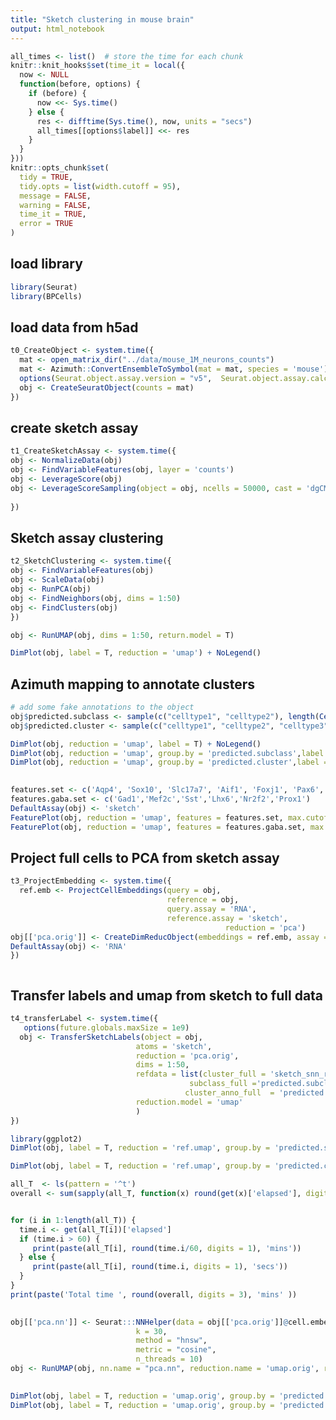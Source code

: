 ```yaml
---
title: "Sketch clustering in mouse brain"
output: html_notebook
---
```

 
```r
all_times <- list()  # store the time for each chunk
knitr::knit_hooks$set(time_it = local({
  now <- NULL
  function(before, options) {
    if (before) {
      now <<- Sys.time()
    } else {
      res <- difftime(Sys.time(), now, units = "secs")
      all_times[[options$label]] <<- res
    }
  }
}))
knitr::opts_chunk$set(
  tidy = TRUE,
  tidy.opts = list(width.cutoff = 95),
  message = FALSE,
  warning = FALSE,
  time_it = TRUE,
  error = TRUE
)
```

## load library
```r
library(Seurat)
library(BPCells)
```
 
## load data from h5ad 
```r
t0_CreateObject <- system.time({
  mat <- open_matrix_dir("../data/mouse_1M_neurons_counts")
  mat <- Azimuth::ConvertEnsembleToSymbol(mat = mat, species = 'mouse')
  options(Seurat.object.assay.version = "v5",  Seurat.object.assay.calcn = T)
  obj <- CreateSeuratObject(counts = mat)
})

```

## create sketch assay
```r
t1_CreateSketchAssay <- system.time({
obj <- NormalizeData(obj)
obj <- FindVariableFeatures(obj, layer = 'counts')
obj <- LeverageScore(obj)
obj <- LeverageScoreSampling(object = obj, ncells = 50000, cast = 'dgCMatrix')
 
})

```
## Sketch assay clustering
```r
t2_SketchClustering <- system.time({
obj <- FindVariableFeatures(obj)
obj <- ScaleData(obj)
obj <- RunPCA(obj)
obj <- FindNeighbors(obj, dims = 1:50)
obj <- FindClusters(obj)
})

obj <- RunUMAP(obj, dims = 1:50, return.model = T)
```

```r
DimPlot(obj, label = T, reduction = 'umap') + NoLegend() 
```
## Azimuth mapping to annotate clusters
```r
# add some fake annotations to the object
obj$predicted.subclass <- sample(c("celltype1", "celltype2"), length(Cells(obj)), replace = TRUE)
obj$predicted.cluster <- sample(c("celltype1", "celltype2", "celltype3", "celltype4"), length(Cells(obj)), replace = TRUE)
```



```r
DimPlot(obj, reduction = 'umap', label = T) + NoLegend()
DimPlot(obj, reduction = 'umap', group.by = 'predicted.subclass',label = T) + NoLegend()
DimPlot(obj, reduction = 'umap', group.by = 'predicted.cluster',label = T) + NoLegend()
 
```
```r
features.set <- c('Aqp4', 'Sox10', 'Slc17a7', 'Aif1', 'Foxj1', 'Pax6', 'Slc17a6', 'Lum', 'Nanog', 'Gad2', 'Foxj1',   'Cldn5','Alas2')
features.gaba.set <- c('Gad1','Mef2c','Sst','Lhx6','Nr2f2','Prox1') 
DefaultAssay(obj) <- 'sketch'
FeaturePlot(obj, reduction = 'umap', features = features.set, max.cutoff = "q99", min.cutoff = 'q1')
FeaturePlot(obj, reduction = 'umap', features = features.gaba.set, max.cutoff = "q99", min.cutoff = 'q1')

```

## Project full cells to PCA from sketch assay 
```r
t3_ProjectEmbedding <- system.time({
  ref.emb <- ProjectCellEmbeddings(query = obj,
                                   reference = obj,
                                   query.assay = 'RNA',
                                   reference.assay = 'sketch',
                                                reduction = 'pca')
obj[['pca.orig']] <- CreateDimReducObject(embeddings = ref.emb, assay = 'RNA')
DefaultAssay(obj) <- 'RNA'
})



``` 

## Transfer labels and umap from sketch to full data
```r
t4_transferLabel <- system.time({
   options(future.globals.maxSize = 1e9)
  obj <- TransferSketchLabels(object = obj,
                            atoms = 'sketch',
                            reduction = 'pca.orig',
                            dims = 1:50,
                            refdata = list(cluster_full = 'sketch_snn_res.0.8',
                                        subclass_full ='predicted.subclass',
                                       cluster_anno_full  = 'predicted.cluster'),
                            reduction.model = 'umap'
                            )
})

```


```r
library(ggplot2)
DimPlot(obj, label = T, reduction = 'ref.umap', group.by = 'predicted.subclass_full', alpha = 0.1) + NoLegend()  

DimPlot(obj, label = T, reduction = 'ref.umap', group.by = 'predicted.cluster_anno_full', alpha = 0.1) + NoLegend()  

```

```r
all_T  <- ls(pattern = '^t')
overall <- sum(sapply(all_T, function(x) round(get(x)['elapsed'], digits = 3)))/60


for (i in 1:length(all_T)) {
  time.i <- get(all_T[i])['elapsed']
  if (time.i > 60) {
     print(paste(all_T[i], round(time.i/60, digits = 1), 'mins'))
  } else {
     print(paste(all_T[i], round(time.i, digits = 1), 'secs'))
  }
}
print(paste('Total time ', round(overall, digits = 3), 'mins' ))
 
```


```r

obj[['pca.nn']] <- Seurat:::NNHelper(data = obj[['pca.orig']]@cell.embeddings[,1:50], 
                            k = 30, 
                            method = "hnsw", 
                            metric = "cosine", 
                            n_threads = 10)
obj <- RunUMAP(obj, nn.name = "pca.nn", reduction.name = 'umap.orig', reduction.key = 'Uo_')
 
```

```r
DimPlot(obj, label = T, reduction = 'umap.orig', group.by = 'predicted.subclass_full', alpha = 0.1) + NoLegend()
DimPlot(obj, label = T, reduction = 'umap.orig', group.by = 'predicted.cluster_anno_full', alpha = 0.1) + NoLegend()
```
